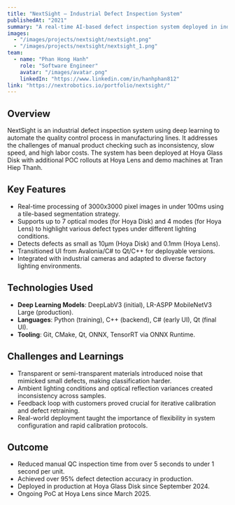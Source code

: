 ```yaml
---
title: "NextSight – Industrial Defect Inspection System"
publishedAt: "2021"
summary: "A real-time AI-based defect inspection system deployed in industrial manufacturing lines to automate and accelerate QA/QC processes."
images:
  - "/images/projects/nextsight/nextsight.png"
  - "/images/projects/nextsight/nextsight_1.png"
team:
  - name: "Phan Hong Hanh"
    role: "Software Engineer"
    avatar: "/images/avatar.png"
    linkedIn: "https://www.linkedin.com/in/hanhphan812"
link: "https://nextrobotics.io/portfolio/nextsight/"
---
```


## Overview

NextSight is an industrial defect inspection system using deep learning to automate the quality control process in manufacturing lines. It addresses the challenges of manual product checking such as inconsistency, slow speed, and high labor costs. The system has been deployed at Hoya Glass Disk with additional POC rollouts at Hoya Lens and demo machines at Tran Hiep Thanh.

## Key Features

- Real-time processing of 3000x3000 pixel images in under 100ms using a tile-based segmentation strategy.
- Supports up to 7 optical modes (for Hoya Disk) and 4 modes (for Hoya Lens) to highlight various defect types under different lighting conditions.
- Detects defects as small as 10μm (Hoya Disk) and 0.1mm (Hoya Lens).
- Transitioned UI from Avalonia/C# to Qt/C++ for deployable versions.
- Integrated with industrial cameras and adapted to diverse factory lighting environments.

## Technologies Used

- **Deep Learning Models**: DeepLabV3 (initial), LR-ASPP MobileNetV3 Large (production).
- **Languages**: Python (training), C++ (backend), C# (early UI), Qt (final UI).
- **Tooling**: Git, CMake, Qt, ONNX, TensorRT via ONNX Runtime.

## Challenges and Learnings

- Transparent or semi-transparent materials introduced noise that mimicked small defects, making classification harder.
- Ambient lighting conditions and optical reflection variances created inconsistency across samples.
- Feedback loop with customers proved crucial for iterative calibration and defect retraining.
- Real-world deployment taught the importance of flexibility in system configuration and rapid calibration protocols.

## Outcome

- Reduced manual QC inspection time from over 5 seconds to under 1 second per unit.
- Achieved over 95% defect detection accuracy in production.
- Deployed in production at Hoya Glass Disk since September 2024.
- Ongoing PoC at Hoya Lens since March 2025.